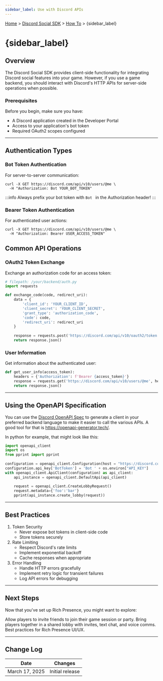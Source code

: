 ```yaml
---
sidebar_label: Use with Discord APIs
---
```


[Home](/docs/intro) > [Discord Social SDK](/docs/discord-social-sdk/overview) > [How To](/docs/discord-social-sdk/how-to) > {sidebar_label}

# {sidebar_label}

## Overview

The Discord Social SDK provides client-side functionality for integrating Discord social features into your game. However, if you use a game backend, you should interact with Discord's HTTP APIs for server-side operations when possible.

### Prerequisites

Before you begin, make sure you have:
- A Discord application created in the Developer Portal
- Access to your application's bot token
- Required OAuth2 scopes configured

---

## Authentication Types

### Bot Token Authentication
For server-to-server communication:

```
curl -X GET https://discord.com/api/v10/users/@me \
  -H "Authorization: Bot YOUR_BOT_TOKEN"
```

:::info
Always prefix your bot token with `Bot ` in the Authorization header!
:::

### Bearer Token Authentication
For authenticated user actions:

```
curl -X GET https://discord.com/api/v10/users/@me \
  -H "Authorization: Bearer USER_ACCESS_TOKEN"
```

## Common API Operations

### OAuth2 Token Exchange

Exchange an authorization code for an access token:

```python
# filepath: /your/backend/auth.py
import requests

def exchange_code(code, redirect_uri):
    data = {
        'client_id': 'YOUR_CLIENT_ID',
        'client_secret': 'YOUR_CLIENT_SECRET',
        'grant_type': 'authorization_code',
        'code': code,
        'redirect_uri': redirect_uri
    }
    
    response = requests.post('https://discord.com/api/v10/oauth2/token', data=data)
    return response.json()
```

### User Information

Get information about the authenticated user:

```python
def get_user_info(access_token):
    headers = {'Authorization': f'Bearer {access_token}'}
    response = requests.get('https://discord.com/api/v10/users/@me', headers=headers)
    return response.json()
```

---

## Using the OpenAPI Specification

You can use the [Discord OpenAPI Spec](https://github.com/discord/discord-api-spec) to generate a client in your preferred backend language to make it easier to call the various APIs. A good tool for that is https://openapi-generator.tech/.

In python for example, that might look like this:

```python 
import openapi_client
import os
from pprint import pprint
 
configuration = openapi_client.Configuration(host = "https://discord.com/api/v10")
configuration.api_key['BotToken'] = 'Bot ' + os.environ["API_KEY"]
with openapi_client.ApiClient(configuration) as api_client:
    api_instance = openapi_client.DefaultApi(api_client)
 
    request = openapi_client.CreateLobbyRequest()
    request.metadata={'foo':'bar'}
    pprint(api_instance.create_lobby(request))
```

---

## Best Practices

1. Token Security
   - Never expose bot tokens in client-side code
   - Store tokens securely
2. Rate Limiting
   - Respect Discord's rate limits
   - Implement exponential backoff
   - Cache responses when appropriate
3. Error Handling
   - Handle HTTP errors gracefully
   - Implement retry logic for transient failures
   - Log API errors for debugging

---

## Next Steps

Now that you've set up Rich Presence, you might want to explore:

<Container>
  <Card title="Managing Game Invites" link="/docs/discord-social-sdk/development-guides/managing-game-invites" icon="InboxIcon">
    Allow players to invite friends to join their game session or party.
  </Card>
  <Card title="Managing Lobbies" link="/docs/discord-social-sdk/development-guides/managing-lobbies" icon="DoorEnterIcon">
    Bring players together in a shared lobby with invites, text chat, and voice comms.
  </Card>
  <Card title="Design Guidelines for Rich Presence" link="/docs/discord-social-sdk/design-guidelines/status-rich-presence" icon="UserStatusIcon">
    Best practices for Rich Presence UI/UX.
  </Card>
</Container>

<SupportCallout />


---

## Change Log

| Date           | Changes         |
|----------------|-----------------|
| March 17, 2025 | Initial release |
